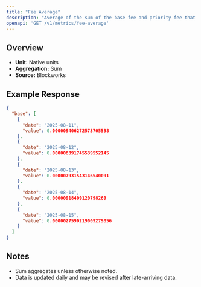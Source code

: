 ```yaml
---
title: "Fee Average"
description: "Average of the sum of the base fee and priority fee that day in native chain token"
openapi: 'GET /v1/metrics/fee-average'
---
```


## Overview

- **Unit:** Native units
- **Aggregation:** Sum
- **Source:** Blockworks

## Example Response

```json
{
  "base": [
    {
      "date": "2025-08-11",
      "value": 0.000009406272573705598
    },
    {
      "date": "2025-08-12",
      "value": 0.000008391745539552145
    },
    {
      "date": "2025-08-13",
      "value": 0.000007931543146540091
    },
    {
      "date": "2025-08-14",
      "value": 0.00000918409120798269
    },
    {
      "date": "2025-08-15",
      "value": 0.0000027590219009279856
    }
  ]
}
```

## Notes
- Sum aggregates unless otherwise noted.
- Data is updated daily and may be revised after late-arriving data.
